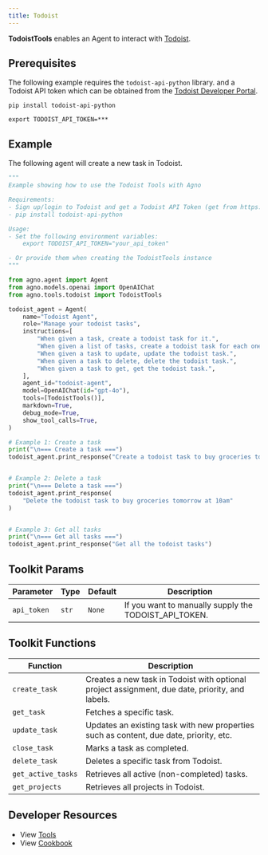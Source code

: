 ```yaml
---
title: Todoist
---
```


**TodoistTools** enables an Agent to interact with [Todoist](https://www.todoist.com/).

## Prerequisites

The following example requires the `todoist-api-python` library. and a Todoist API token which can be obtained from the [Todoist Developer Portal](https://app.todoist.com/app/settings/integrations/developer).

```shell
pip install todoist-api-python
```

```shell
export TODOIST_API_TOKEN=***
```

## Example

The following agent will create a new task in Todoist.

```python cookbook/tools/todoist.py
"""
Example showing how to use the Todoist Tools with Agno

Requirements:
- Sign up/login to Todoist and get a Todoist API Token (get from https://app.todoist.com/app/settings/integrations/developer)
- pip install todoist-api-python

Usage:
- Set the following environment variables:
    export TODOIST_API_TOKEN="your_api_token"

- Or provide them when creating the TodoistTools instance
"""

from agno.agent import Agent
from agno.models.openai import OpenAIChat
from agno.tools.todoist import TodoistTools

todoist_agent = Agent(
    name="Todoist Agent",
    role="Manage your todoist tasks",
    instructions=[
        "When given a task, create a todoist task for it.",
        "When given a list of tasks, create a todoist task for each one.",
        "When given a task to update, update the todoist task.",
        "When given a task to delete, delete the todoist task.",
        "When given a task to get, get the todoist task.",
    ],
    agent_id="todoist-agent",
    model=OpenAIChat(id="gpt-4o"),
    tools=[TodoistTools()],
    markdown=True,
    debug_mode=True,
    show_tool_calls=True,
)

# Example 1: Create a task
print("\n=== Create a task ===")
todoist_agent.print_response("Create a todoist task to buy groceries tomorrow at 10am")


# Example 2: Delete a task
print("\n=== Delete a task ===")
todoist_agent.print_response(
    "Delete the todoist task to buy groceries tomorrow at 10am"
)


# Example 3: Get all tasks
print("\n=== Get all tasks ===")
todoist_agent.print_response("Get all the todoist tasks")
```

## Toolkit Params

| Parameter   | Type  | Default | Description                                           |
| ----------- | ----- | ------- | ----------------------------------------------------- |
| `api_token` | `str` | `None`  | If you want to manually supply the TODOIST_API_TOKEN. |

## Toolkit Functions

| Function           | Description                                                                                     |
| ------------------ | ----------------------------------------------------------------------------------------------- |
| `create_task`      | Creates a new task in Todoist with optional project assignment, due date, priority, and labels. |
| `get_task`         | Fetches a specific task.                                                                        |
| `update_task`      | Updates an existing task with new properties such as content, due date, priority, etc.          |
| `close_task`       | Marks a task as completed.                                                                      |
| `delete_task`      | Deletes a specific task from Todoist.                                                           |
| `get_active_tasks` | Retrieves all active (non-completed) tasks.                                                     |
| `get_projects`     | Retrieves all projects in Todoist.                                                              |

## Developer Resources

- View [Tools](https://github.com/agno-agi/agno/blob/main/libs/agno/agno/tools/todoist.py)
- View [Cookbook](https://github.com/agno-agi/agno/blob/main/cookbook/tools/todoist_tool.py)
